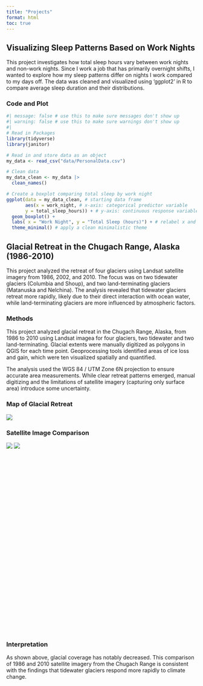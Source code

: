 ```yaml
---
title: "Projects"
format: html
toc: true
---
```


## Visualizing Sleep Patterns Based on Work Nights

This project investigates how total sleep hours vary between work nights and non-work nights. Since I work a job that has primarily overnight shifts, I wanted to explore how my sleep patterns differ on nights I work compared to my days off. The data was cleaned and visualized using 'ggplot2' in R to compare average sleep duration and their distributions.

### Code and Plot

```r
#| message: false # use this to make sure messages don't show up
#| warning: false # use this to make sure warnings don't show up
#| 
# Read in Packages
library(tidyverse)
library(janitor)

# Read in and store data as an object
my_data <- read_csv("data/PersonalData.csv")

# Clean data
my_data_clean <- my_data |> 
  clean_names()

# Create a boxplot comparing total sleep by work night
ggplot(data = my_data_clean, # starting data frame
       aes(x = work_night, # x-axis: categorical predictor variable
       y = total_sleep_hours)) + # y-axis: continuous response variable 
  geom_boxplot() +
  labs( x = "Work Night", y = "Total Sleep (hours)") + # relabel x and y axis
  theme_minimal() # apply a clean minimalistic theme

```

## Glacial Retreat in the Chugach Range, Alaska (1986-2010)

This project analyzed the retreat of four glaciers using Landsat satellite imagery from 1986, 2002, and 2010. The focus was on two tidewater glaciers (Columbia and Shoup), and two land-terminating glaciers (Matanuska and Nelchina). The analysis revealed that tidewater glaciers retreat more rapidly, likely due to their direct interaction with ocean water, while land-terminating glaciers are more influenced by atmospheric factors.

### Methods

This project analyzed glacial retreat in the Chugach Range, Alaska, from 1986 to 2010 using Landsat imagea for four glaciers, two tidewater and two land-terminating. Glacial extents were manually digitized as polygons in QGIS for each time point. Geoprocessing tools identified areas of ice loss and gain, which were ten visualized spatially and quantified.

The analysis used the WGS 84 / UTM Zone 6N projection to ensure accurate area measurements. While clear retreat patterns emerged, manual digitizing and the limitations of satellite imagery (capturing only surface area) introduce some uncertainty.

### Map of Glacial Retreat

![](images/glacier_map.jpg)

### Satellite Image Comparison

```{=html}
<script src="https://cdn.knightlab.com/libs/juxtapose/latest/js/juxtapose.min.js"></script>
<link href="https://cdn.knightlab.com/libs/juxtapose/latest/css/juxtapose.css" rel="stylesheet">
```


<!-- Slider Container -->
::: {.juxtapose style="width: 100%; height: 500px;"}
<img src="images/Dec_1986.jpg" data-label="Dec 1986" />
<img src="images/Dec_2010.jpg" data-label="Dec 2010" />
:::

### Interpretation

As shown above, glacial coverage has notably decreased. This comparison of 1986 and 2010 satellite imagery from the Chugach Range is consistent with the findings that tidewater glaciers respond more rapidly to climate change.
